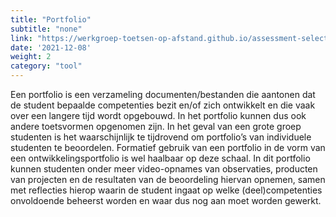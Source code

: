 ```yaml
---
title: "Portfolio"
subtitle: "none"
link: "https://werkgroep-toetsen-op-afstand.github.io/assessment-selection-tool/methods/portfolio/"
date: '2021-12-08'
weight: 2
category: "tool"
---
```


Een portfolio is een verzameling documenten/bestanden die aantonen dat de student bepaalde competenties bezit en/of zich ontwikkelt en die vaak over een langere tijd wordt opgebouwd. In het portfolio kunnen dus ook andere toetsvormen opgenomen zijn. In het geval van een grote groep studenten is het waarschijnlijk te tijdrovend om portfolio’s van individuele studenten te beoordelen. Formatief gebruik van een portfolio in de vorm van een ontwikkelingsportfolio is wel haalbaar op deze schaal. In dit portfolio kunnen studenten onder meer video-opnames van observaties, producten van projecten en de resultaten van de beoordeling hiervan opnemen, samen met reflecties hierop waarin de student ingaat op welke (deel)competenties onvoldoende beheerst worden en waar dus nog aan moet worden gewerkt. 